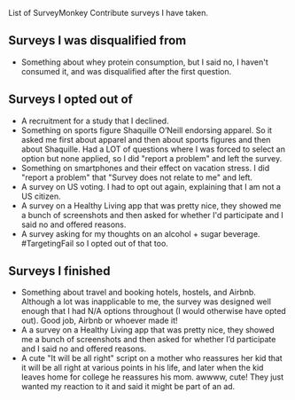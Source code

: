 List of SurveyMonkey Contribute surveys I have taken.

== Surveys I was disqualified from ==

* Something about whey protein consumption, but I said no, I haven't consumed it, and was disqualified after the first question.

== Surveys I opted out of ==

* A recruitment for a study that I declined.
* Something on sports figure Shaquille O’Neill endorsing apparel. So it asked me first about apparel and then about sports figures and then about Shaquille. Had a LOT of questions where I was forced to select an option but none applied, so I did "report a problem" and left the survey.
* Something on smartphones and their effect on vacation stress. I did "report a problem" that "Survey does not relate to me" and left.
* A survey on US voting. I had to opt out again, explaining that I am not a US citizen.
* A survey on a Healthy Living app that was pretty nice, they showed me a bunch of screenshots and then asked for whether I'd participate and I said no and offered reasons.
* A survey asking for my thoughts on an alcohol + sugar beverage. #TargetingFail so I opted out of that too.

== Surveys I finished ==

* Something about travel and booking hotels, hostels, and Airbnb. Although a lot was inapplicable to me, the survey was designed well enough that I had N/A options throughout (I would otherwise have opted out). Good job, Airbnb or whoever made it!
* A a survey on a Healthy Living app that was pretty nice, they showed me a bunch of screenshots and then asked for whether I’d participate and I said no and offered reasons.
* A cute "It will be all right" script on a mother who reassures her kid that it will be all right at various points in his life, and later when the kid leaves home for college he reassures his mom. awwww, cute! They just wanted my reaction to it and said it might be part of an ad.
